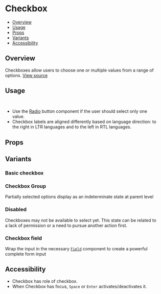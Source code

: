

<Meta of={CheckboxStories} />

# Checkbox

- [Overview](#overview)
- [Usage](#usage)
- [Props](#props)
- [Variants](#variants)
- [Accessibility](#accessibility)

## Overview

Checkboxes allow users to choose one or multiple values from a range of options.
[View source](https://github.com/strapi/design-system/tree/main/packages/strapi-design-system/src/Checkbox)

<Canvas of={CheckboxStories.Base} />

## Usage

```js
import { Checkbox } from '@strapi/design-system';
```

- Use the [Radio](https://github.com/strapi/design-system/tree/main/packages/strapi-design-system/src/Radio) button component if the user should select only one value.
- Checkbox labels are aligned differently based on language direction: to the right in LTR languages and to the left in RTL languages.

## Props

<ArgTypes of={Checkbox} />

## Variants

### Basic checkbox

<Canvas of={CheckboxStories.Base} />

### Checkbox Group

Partially selected options display as an indeterminate state at parent level

<Canvas of={CheckboxStories.CheckboxGroup} />

### Disabled

Checkboxes may not be available to select yet. This state can be related to a lack of permission or a need
to pursue another action first.

<Canvas of={CheckboxStories.Disabled} />

### Checkbox field

Wrap the input in the necessary [`Field`](https://github.com/strapi/design-system/tree/main/packages/strapi-design-system/src/Field) component to create a powerful complete form input

<Canvas of={CheckboxStories.WithField} />

## Accessibility

- Checkbox has role of checkbox.
- When Checkbox has focus, `Space` or `Enter` activates/deactivates it.
